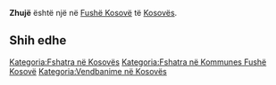{{Fshat në 
 | Emri                = Zhujë
 | EmriAlt                = 
 | NAME_SHORT_FORM=      
 | NAME_GENERIC=      
 | NAME_SORT_NAME_RO=      ZHUJE
 | FULL_NAME_RO = Zhujë
 | FULL_NAME_ND_RO=Zhuje
 | SORT_NAME_RG=ZHUJE
 | FULL_NAME_RG=Zhujë
 | FULL_NAME_ND_RG=Zhuje
 | SRP_NAME_SHORT_FORM=      
 | SRP_NAME_GENERIC=      
 | SRP_NAME_SORT_NAME_RO=      
 | SRP_FULL_NAME_RO = 
 | SRP_FULL_NAME_ND_RO=
 | SRP_SORT_NAME_RG=
 | SRP_FULL_NAME_RG=
 | SRP_FULL_NAME_ND_RG=
 | Emri (Rasa dhanore) = 
 | Figura              = 
 | Shteti              = Kosovo
 | Komuna              = Fushë Kosovë
 | Kodi postar         = 
 | Sipërfaqja          = 

 | Popullsia           = 

 | Regj. i popullsisë  = 
 | Dend. e popullsisë  = 
 | Faqja zyrtare       = 
 <!--- Koordinatat ----> 
 | Gjerësia            = 42.686111
 | Gjatësia            = 21.637222
 | Lartësia            = 
}}
'''Zhujë''' është një [[]] në [[Fushë Kosovë]] të [[Kosovës]].

<!-- == Gjeografia == -->
<!-- == Historia == -->
<!-- == Demografia == -->
== Shih edhe ==
{{Komuna Fushë Kosovë}}
{{Kosovo-Administrata-Cung}}

[[Kategoria:Fshatra në Kosovës]]
[[Kategoria:Fshatra në Kommunes Fushë Kosovë]]
[[Kategoria:Vendbanime në Kosovës]]